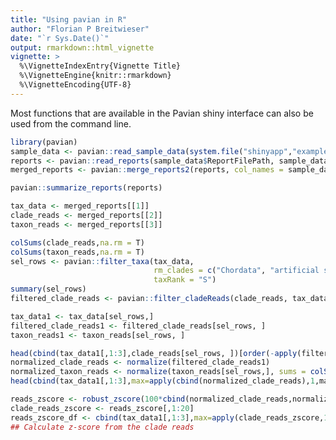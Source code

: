 ```yaml
---
title: "Using pavian in R"
author: "Florian P Breitwieser"
date: "`r Sys.Date()`"
output: rmarkdown::html_vignette
vignette: >
  %\VignetteIndexEntry{Vignette Title}
  %\VignetteEngine{knitr::rmarkdown}
  %\VignetteEncoding{UTF-8}
---
```


Most functions that are available in the Pavian shiny interface can also be used from the command line.

```r
library(pavian)
sample_data <- pavian::read_sample_data(system.file("shinyapp","example-data","brain-biopsies",package="pavian"))
reports <- pavian::read_reports(sample_data$ReportFilePath, sample_data$Name)
merged_reports <- pavian::merge_reports2(reports, col_names = sample_data$Name)

pavian::summarize_reports(reports)

tax_data <- merged_reports[[1]]
clade_reads <- merged_reports[[2]]
taxon_reads <- merged_reports[[3]]

colSums(clade_reads,na.rm = T)
colSums(taxon_reads,na.rm = T)
sel_rows <- pavian::filter_taxa(tax_data,
                                rm_clades = c("Chordata", "artificial sequences", "unclassified"),
                                taxRank = "S")
summary(sel_rows)
filtered_clade_reads <- pavian::filter_cladeReads(clade_reads, tax_data, c("Chordata", "artificial sequences", "unclassified"))

tax_data1 <- tax_data[sel_rows,]
filtered_clade_reads1 <- filtered_clade_reads[sel_rows, ]
taxon_reads1 <- taxon_reads[sel_rows, ]

head(cbind(tax_data1[,1:3],clade_reads[sel_rows, ])[order(-apply(filtered_clade_reads1,1,max, na.rm=T)),])
normalized_clade_reads <- normalize(filtered_clade_reads1)
normalized_taxon_reads <- normalize(taxon_reads[sel_rows,], sums = colSums(filtered_clade_reads1,na.rm = T))
head(cbind(tax_data1[,1:3],max=apply(cbind(normalized_clade_reads),1,max, na.rm=T), normalized_clade_reads)[order(-apply(cbind(normalized_clade_reads),1,max, na.rm=T)),])

reads_zscore <- robust_zscore(100*cbind(normalized_clade_reads,normalized_taxon_reads), 0.001)
clade_reads_zscore <- reads_zscore[,1:20]
reads_zscore_df <- cbind(tax_data1[,1:3],max=apply(clade_reads_zscore,1,max, na.rm=T), clade_reads_zscore)[order(-apply(clade_reads_zscore,1,max, na.rm=T)),]
## Calculate z-score from the clade reads
```
